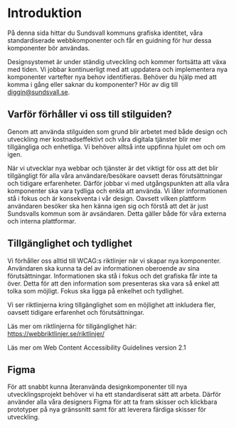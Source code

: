 
<Meta title="Intro/Intro" />

# Introduktion

På denna sida hittar du Sundsvall kommuns grafiska identitet, våra standardiserade webbkomponenter och får en guidning för hur dessa komponenter bör användas.

Designsystemet är under ständig utveckling och kommer fortsätta att växa med tiden. Vi jobbar kontinuerligt med att uppdatera och implementera nya komponenter vartefter nya behov identifieras. Behöver du hjälp med att komma i gång eller saknar du komponenter? Hör av dig till diggin@sundsvall.se.

## Varför förhåller vi oss till stilguiden?

Genom att använda stilguiden som grund blir arbetet med både design och utveckling mer kostnadseffektivt och våra digitala tjänster blir mer tillgängliga och enhetliga. Vi behöver alltså inte uppfinna hjulet om och om igen.

När vi utvecklar nya webbar och tjänster är det viktigt för oss att det blir tillgängligt för alla våra användare/besökare oavsett deras förutsättningar och tidigare erfarenheter. Därför jobbar vi med utgångspunkten att alla våra komponenter ska vara tydliga och enkla att använda. Vi låter informationen stå i fokus och är konsekventa i vår design. Oavsett vilken plattform användaren besöker ska hen känna igen sig och förstå att det är just Sundsvalls kommun som är avsändaren. Detta gäller både för våra externa och interna plattformar.

## Tillgänglighet och tydlighet

Vi förhåller oss alltid till WCAG:s riktlinjer när vi skapar nya komponenter. Användaren ska kunna ta del av informationen oberoende av sina förutsättningar. Informationen ska stå i fokus och det grafiska får inte ta över. Detta för att den information som presenteras ska vara så enkel att tolka som möjligt. Fokus ska ligga på enkelhet och tydlighet.

Vi ser riktlinjerna kring tillgänglighet som en möjlighet att inkludera fler, oavsett tidigare erfarenhet och förutsättningar.

Läs mer om riktlinjerna för tillgänglighet här: <Link external href='https://webbriktlinjer.se/riktlinjer/'>https://webbriktlinjer.se/riktlinjer/</Link>

Läs mer om <Link external href='https://www.w3.org/TR/WCAG21/'>Web Content Accessibility Guidelines version 2.1</Link>

## Figma

För att snabbt kunna återanvända designkomponenter till nya utvecklingsprojekt behöver vi ha ett standardiserat sätt att arbeta. Därför använder alla våra designers Figma för att ta fram skisser och klickbara prototyper på nya gränssnitt samt för att leverera färdiga skisser för utveckling.
